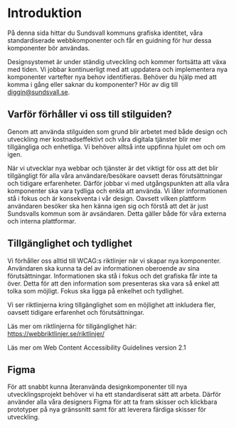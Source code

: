 
<Meta title="Intro/Intro" />

# Introduktion

På denna sida hittar du Sundsvall kommuns grafiska identitet, våra standardiserade webbkomponenter och får en guidning för hur dessa komponenter bör användas.

Designsystemet är under ständig utveckling och kommer fortsätta att växa med tiden. Vi jobbar kontinuerligt med att uppdatera och implementera nya komponenter vartefter nya behov identifieras. Behöver du hjälp med att komma i gång eller saknar du komponenter? Hör av dig till diggin@sundsvall.se.

## Varför förhåller vi oss till stilguiden?

Genom att använda stilguiden som grund blir arbetet med både design och utveckling mer kostnadseffektivt och våra digitala tjänster blir mer tillgängliga och enhetliga. Vi behöver alltså inte uppfinna hjulet om och om igen.

När vi utvecklar nya webbar och tjänster är det viktigt för oss att det blir tillgängligt för alla våra användare/besökare oavsett deras förutsättningar och tidigare erfarenheter. Därför jobbar vi med utgångspunkten att alla våra komponenter ska vara tydliga och enkla att använda. Vi låter informationen stå i fokus och är konsekventa i vår design. Oavsett vilken plattform användaren besöker ska hen känna igen sig och förstå att det är just Sundsvalls kommun som är avsändaren. Detta gäller både för våra externa och interna plattformar.

## Tillgänglighet och tydlighet

Vi förhåller oss alltid till WCAG:s riktlinjer när vi skapar nya komponenter. Användaren ska kunna ta del av informationen oberoende av sina förutsättningar. Informationen ska stå i fokus och det grafiska får inte ta över. Detta för att den information som presenteras ska vara så enkel att tolka som möjligt. Fokus ska ligga på enkelhet och tydlighet.

Vi ser riktlinjerna kring tillgänglighet som en möjlighet att inkludera fler, oavsett tidigare erfarenhet och förutsättningar.

Läs mer om riktlinjerna för tillgänglighet här: <Link external href='https://webbriktlinjer.se/riktlinjer/'>https://webbriktlinjer.se/riktlinjer/</Link>

Läs mer om <Link external href='https://www.w3.org/TR/WCAG21/'>Web Content Accessibility Guidelines version 2.1</Link>

## Figma

För att snabbt kunna återanvända designkomponenter till nya utvecklingsprojekt behöver vi ha ett standardiserat sätt att arbeta. Därför använder alla våra designers Figma för att ta fram skisser och klickbara prototyper på nya gränssnitt samt för att leverera färdiga skisser för utveckling.
